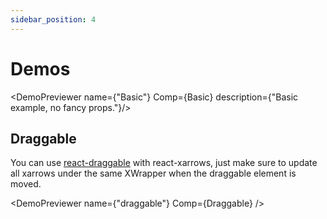 ```yaml
---
sidebar_position: 4
---
```


# Demos




<DemoPreviewer name={"Basic"} Comp={Basic} description={"Basic example, no fancy props."}/>

## Draggable

You can use [react-draggable](https://www.npmjs.com/package/react-draggable) with react-xarrows, just make sure to update
all xarrows under the same XWrapper when the draggable element is moved.



<DemoPreviewer name={"draggable"} Comp={Draggable} />

[//]: # ()
[//]: # (## handle styling)

[//]: # ()
[//]: # (import HandleStyles from '@site/src/demos/handleStyles';)

[//]: # ()
[//]: # (<DemoPreviewer name={"handleStyles"} Comp={HandleStyles} />)

[//]: # ()
